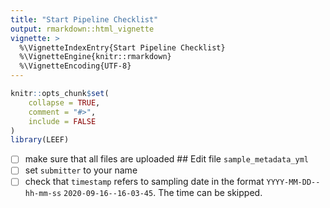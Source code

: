 ```yaml
---
title: "Start Pipeline Checklist"
output: rmarkdown::html_vignette
vignette: >
  %\VignetteIndexEntry{Start Pipeline Checklist}
  %\VignetteEngine{knitr::rmarkdown}
  %\VignetteEncoding{UTF-8}
---
```


```r
knitr::opts_chunk$set(
	collapse = TRUE,
	comment = "#>",
	include = FALSE
)
library(LEEF)
```

- [ ] make sure that all files are uploaded
## Edit file `sample_metadata_yml`
- [ ] set `submitter` to your name
- [ ] check that `timestamp` refers to sampling date in the format `YYYY-MM-DD--hh-mm-ss` `2020-09-16--16-03-45`. The time can be skipped.

